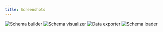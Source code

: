 ```yaml
---
title: Screenshots
---
```


![Schema builder](static/schema_builder.png)
![Schema visualizer](static/schema_visualizer.png)
![Data exporter](static/data_exporter.png)
![Schema loader](static/schema_loader.png)
